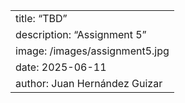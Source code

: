 ---
title: "TBD"
description: "Assignment 5"
image: /images/assignment5.jpg
date: 2025-06-11
author: Juan Hernández Guizar
---